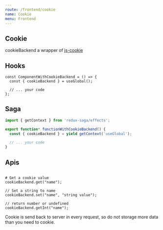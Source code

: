```yaml
---
route: /frontend/cookie
name: Cookie
menu: Frontend
---
```


## Cookie

cookieBackend a wrapper of [js-cookie](https://github.com/js-cookie/js-cookie)

## Hooks

```tsx
const ComponentWithCookieBackend = () => {
  const { cookieBackend } = useGlobal();

  // ... your code
};
```

## Saga

```ts
import { getContext } from 'redux-saga/effects';

export function* functionWithCookieBackend() {
  const { cookieBackend } = yield getContext('useGlobal');

  // ... your code
}
```

## Apis

```tsx

# Get a cookie value
cookieBackend.get("name");

// Set a string to name
cookieBackend.set("name", "string value");

// return number or undefined
cookieBackend.getInt("name");

```

Cookie is send back to server in every request, so do not storage more data than you need to cookie.
